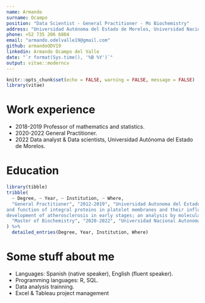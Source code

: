 ```yaml
---
name: Armando
surname: Ocampo
position: "Data Scientist - General Practitioner - Ms Biochemistry"
address: "Universidad Autónoma del Estado de Morelos, Universidad Nacional Autónoma de México"
phone: +52 735 206 6804
email: "armando.odelvalle19@gmail.com"
github: armandoODV19
linkedin: Armando Ocampo del Valle
date: "`r format(Sys.time(), '%B %Y')`"
output: vitae::moderncv
---
```


```r
knitr::opts_chunk$set(echo = FALSE, warning = FALSE, message = FALSE)
library(vitae)
```

# Work experience

 * 2018-2019 Professor of mathematics and statistics.
 * 2020-2022 General Practitioner.
 * 2022 Data analyst & Data scientists, Universidad Autónoma del Estado de Morelos.

# Education

```r
library(tibble)
tribble(
  ~ Degree, ~ Year, ~ Institution, ~ Where,
  "General Practitioner", "2012-2019", "Universidad Autonoma del Estado de Morelos", "Obtaining degree by honorable mention for the thesis “Study of the relationship, structure, 
and function of integral proteins in platelet membranes and their influence on the 
development of atherosclerosis in early stages; an analysis by molecular dynamics Morelos, Mexico",
  "Master of Biochemistry", "2020-2022", "Universidad Nacional Autonoma de Mexico", "Morelos, Mexico"
) %>% 
  detailed_entries(Degree, Year, Institution, Where)
```


# Some stuff about me

 * Languages: Spanish (native speaker), English (fluent speaker).
 * Programming languages: R, SQL.
 * Data analysis trainning.
 * Excel & Tableau project management
